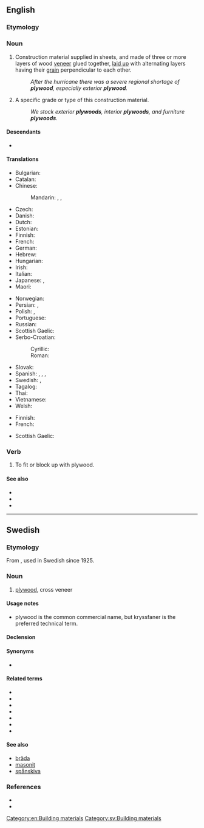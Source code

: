 ==English==
{{wikipedia}}

===Etymology===
{{af|en|ply|t1=sheet|wood}}

===Noun===
{{en-noun|-|s}}

# {{lb|en|uncountable}} Construction material supplied in sheets, and made of three or more layers of wood [[veneer]] glued together, [[laid up]] with alternating layers having their [[grain]] perpendicular to each other.
#: ''After the hurricane there was a severe regional shortage of '''plywood''', especially exterior '''plywood'''.''
# {{lb|en|countable}} A specific grade or type of this construction material.
#: ''We stock exterior '''plywoods''', interior '''plywoods''', and furniture '''plywoods'''.''

====Descendants====
* {{desc|sv|plywood|bor=1}}

====Translations====
{{trans-top|construction material}}
* Bulgarian: {{t|bg|шперплат|m}}
* Catalan: {{t|ca|contraplacat|m}}
* Chinese:
*: Mandarin: {{t+|cmn|合板|tr=hébǎn|sc=Hani}}, {{t+|cmn|膠合板|sc=Hani}}, {{t+|cmn|胶合板|tr=jiāohébǎn|sc=Hani}}
* Czech: {{t|cs|překližka|f}}
* Danish: {{t+|da|krydsfiner|m}}
* Dutch: {{t+|nl|multiplex|n}}
* Estonian: {{t+|et|vineer}}
* Finnish: {{t+|fi|vaneri}}
* French: {{t+|fr|contreplaqué|m}}
* German: {{t+|de|Sperrholz|n}}
* Hebrew: {{t|he|עץ סנדוויץ׳|m}}
* Hungarian: {{t|hu|rétegelt lemez}}
* Irish: {{t|ga|sraithadhmad|m}}
* Italian: {{t+|it|compensato|m}}
* Japanese: {{t|ja|合板|tr=ごうはん, gōhan, ごうばん, gōban|sc=Jpan}}, {{t|ja|ベニヤ板|tr=beniya-ita|sc=Jpan}}
* Maori: {{t|mi|papa tāpatupatu}}
{{trans-mid}}
* Norwegian: {{t|no|kryssfiner|m}}
* Persian: {{t|fa|تخته لایه|tr=taxte lâye}}, {{t|fa|تخته سه‌لایی|tr=taxte se-lâyi}}
* Polish: {{t|pl|sklejka|f}}, {{t+|pl|dykta|f}}
* Portuguese: {{t|pt|compensado|m}}
* Russian: {{t+|ru|фане́ра|f}}
* Scottish Gaelic: {{t|gd|fiodh-fillte|m}}
* Serbo-Croatian:
*: Cyrillic: {{t|sh|шперплоча|f|sc=Cyrl}}
*: Roman: {{t+|sh|šperploča|f}}
* Slovak: {{t|sk|preglejka}}
* Spanish: {{t|es|contrachapado|m}}, {{t|es|madera contrachapada|f}}, {{t|es|triplay|m}} {{qualifier|Mexico}},
* Swedish: {{t+|sv|plywood|c}}, {{t+|sv|kryssfaner|n}}
* Tagalog: {{t|tl|tablasuson}}
* Thai: {{t|th|ไม้อัด}}
* Vietnamese: {{t|vi|ván ép}}
* Welsh: {{t|cy|pren haenog|m}}
{{trans-bottom}}

{{trans-top|specific type or grade of this material}}
* Finnish: {{t+|fi|vaneri}}
* French: {{t+|fr|contreplaqué|m}}
{{trans-mid}}
* Scottish Gaelic: {{t|gd|fiodh-fillte|m}}
{{trans-bottom}}

===Verb===
{{en-verb}}

# {{lb|en|transitive}} To fit or block up with plywood.

====See also====
* {{l|en|chipboard}}
* {{l|en|fibreboard}}
* {{l|en|particle board}}

[[Category:en:Building materials]]

----

==Swedish==

===Etymology===
From {{bor|sv|en|plywood}}, used in Swedish since 1925.

===Noun===
{{sv-noun|c}}

# {{lb|sv|uncountable}} [[#English|plywood]], cross veneer

====Usage notes====
* plywood is the common commercial name, but kryssfaner is the preferred technical term.

====Declension====
{{sv-noun-unc-irreg-c|2=plywooden}}

====Synonyms====
* {{l|sv|kryssfaner}}

====Related terms====
* {{l|sv|björkplywood}}
* {{l|sv|furuplywood}}
* {{l|sv|granplywood}}
* {{l|sv|plywoodfabrik}}
* {{l|sv|plywoodplatta}}
* {{l|sv|plywoodsits}}
* {{l|sv|plywoodskiva}}

====See also====
* [[bräda]]
* [[masonit]]
* [[spånskiva]]

===References===
* {{R:svenska.se|saol}}
* {{R:svenska.se|saob|plywood}}

[[Category:sv:Building materials]]